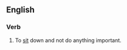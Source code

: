 ==English==
===Verb===
{{en-verb|sits around|sitting around|sat around|sat around}}
#To [[sit]] down and not do anything important.